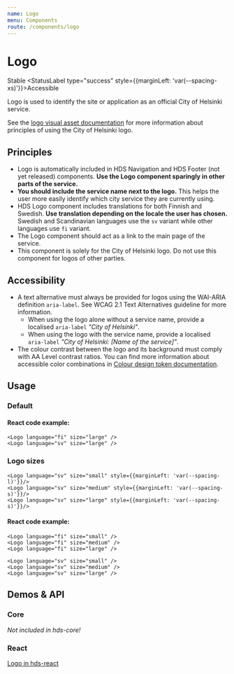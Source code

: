 ```yaml
---
name: Logo
menu: Components
route: /components/logo
---
```




# Logo

<StatusLabel type="info">Stable</StatusLabel>
<StatusLabel type="success" style={{marginLeft: 'var(--spacing-xs)'}}>Accessible</StatusLabel>

<LargeParagraph>
    Logo is used to identify the site or application as an official City of Helsinki service.
</LargeParagraph>

See the [logo visual asset documentation](/visual-assets/logo "City of Helsinki logo") for more information about principles of using the City of Helsinki logo.

## Principles
- Logo is automatically included in HDS Navigation and HDS Footer (not yet released) components. **Use the Logo component sparingly in other parts of the service.**
- **You should include the service name next to the logo.** This helps the user more easily identify which city service they are currently using.
- HDS Logo component includes translations for both Finnish and Swedish. **Use translation depending on the locale the user has chosen.** Swedish and Scandinavian languages use the `sv` variant while other languages use `fi` variant.
- The Logo component should act as a link to the main page of the service.
- This component is solely for the City of Helsinki logo. Do not use this component for logos of other parties.

## Accessibility
- A text alternative must always be provided for logos using the WAI-ARIA definition `aria-label`. See <Link href="https://www.w3.org/TR/WCAG21/#text-alternatives" external>WCAG 2.1 Text Alternatives guideline</Link> for more information.
    - When using the logo alone without a service name, provide a localised `aria-label` _"City of Helsinki"_.
    - When using the logo with the service name, provide a localised `aria-label` _"City of Helsinki: [Name of the service]"_.
- The colour contrast between the logo and its background must comply with <Link href="https://www.w3.org/TR/WCAG21/#contrast-minimum" external>AA Level contrast ratios</Link>. You can find more information about accessible color combinations in [Colour design token documentation](/design-tokens/colour).


## Usage

### Default

<Playground>
    <Logo language="fi" size="large" />
    <Logo language="sv" size="large" style={{marginLeft: 'var(--spacing-s)'}}/>
</Playground>

#### React code example:
```tsx
<Logo language="fi" size="large" />
<Logo language="sv" size="large" />
```

### Logo sizes

<Playground>
    <Logo language="fi" size="small" />
    <Logo language="fi" size="medium" style={{marginLeft: 'var(--spacing-s)'}}/>
    <Logo language="fi" size="large" style={{marginLeft: 'var(--spacing-s)'}}/>

    <Logo language="sv" size="small" style={{marginLeft: 'var(--spacing-l)'}}/>
    <Logo language="sv" size="medium" style={{marginLeft: 'var(--spacing-s)'}}/>
    <Logo language="sv" size="large" style={{marginLeft: 'var(--spacing-s)'}}/>
</Playground>

#### React code example:
```tsx
<Logo language="fi" size="small" />
<Logo language="fi" size="medium" />
<Logo language="fi" size="large" />

<Logo language="sv" size="small" />
<Logo language="sv" size="medium" />
<Logo language="sv" size="large" />
```

## Demos & API

### Core

_Not included in hds-core!_

### React

[Logo in hds-react](/storybook/react/?path=/story/components-logo--playground)

